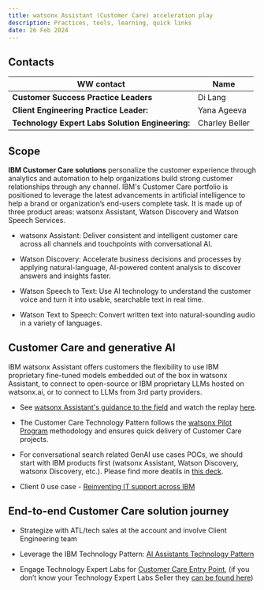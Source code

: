 ```yaml
---
title: watsonx Assistant (Customer Care) acceleration play
description: Practices, tools, learning, quick links
date: 26 Feb 2024
---
```



## Contacts

| WW contact | Name |
| --- | --- |
| **Customer Success Practice Leaders** | Di Lang |
| **Client Engineering Practice Leader:** | Yana Ageeva |
| **Technology Expert Labs Solution Engineering:** | Charley Beller |

## Scope

**IBM Customer Care solutions** personalize the customer experience through analytics and automation to help organizations build strong customer relationships through any channel. IBM's Customer Care portfolio is positioned to leverage the latest advancements in artificial intelligence to help a brand or organization’s end-users complete task. It is made up of three product areas: watsonx Assistant, Watson Discovery and Watson Speech Services.

- watsonx Assistant: Deliver consistent and intelligent customer care across all channels and touchpoints with conversational AI. 

- Watson Discovery: Accelerate business decisions and processes by applying natural-language, AI-powered content analysis to discover answers and insights faster.

- Watson Speech to Text: Use AI technology to understand the customer voice and turn it into usable, searchable text in real time. 

- Watson Text to Speech: Convert written text into natural-sounding audio in a variety of languages. 

## Customer Care and generative AI
IBM watsonx Assistant offers customers the flexibility to use IBM proprietary fine-tuned models embedded out of the box in watsonx Assistant, to connect to open-source or IBM proprietary LLMs hosted on watsonx.ai, or to connect to LLMs from 3rd party providers.

- See <a target='_blank' rel='noreferrer noopener' href="https://ibm.ent.box.com/s/tjl0vt49nipvlh0g11660gu9u7bxxs23">watsonx Assistant's guidance to the field</a> and watch the replay <a target='_blank' rel='noreferrer noopener' href="https://ec.yourlearning.ibm.com/w3/playback/10395002">here</a>.

- The Customer Care Technology Pattern follows the <a target='_blank' rel='noreferrer noopener' href="https://customer-care.tech-patterns.techzone.ibm.com/pilot-methodology/overview/#watsonx-pilot-program">watsonx Pilot Program</a> methodology and ensures quick delivery of Customer Care projects.

- For conversational search related GenAI use cases POCs, we should start with IBM products first (watsonx Assistant, Watson Discovery, watsonx Discovery, etc.). Please find more deatils in <a target='_blank' rel='noreferrer noopener' href="https://ibm.ent.box.com/s/rxymav03x57tay2fmg1lnn2kl6pmdvgw">this deck</a>.

- Client 0 use case - <a target='_blank' rel='noreferrer noopener' href="https://www.ibm.com/case-studies/cio-watsonx-askit">Reinventing IT support across IBM</a>




## End-to-end Customer Care solution journey
- Strategize with ATL/tech sales at the account and involve Client Engineering team

- Leverage the IBM Technology Pattern: <a target='_blank' rel='noreferrer noopener' href="https://ai-assist.tech-patterns.techzone.ibm.com/">AI Assistants Technology Pattern</a>

- Engage Technology Expert Labs for <a target='_blank' rel='noreferrer noopener' href="https://ibm.seismic.com/Link/Content/DCHgM3JQfmVd7GFVd36jTPqhBT2P">Customer Care Entry Point</a>, (if you don’t know your Technology Expert Labs Seller they <a target='_blank' rel='noreferrer noopener' href="https://clientresourcelocator.wdc1a.cirrus.ibm.com/">can be found here</a>)
